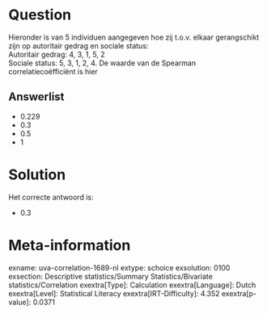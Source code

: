 Question
========

Hieronder is van 5 individuen aangegeven hoe zij t.o.v. elkaar
gerangschikt zijn op autoritair gedrag en sociale status:\
Autoritair gedrag: 4, 3, 1, 5, 2\
Sociale status: 5, 3, 1, 2, 4. De waarde van de Spearman
correlatiecoëfficiënt is hier

Answerlist
----------

* 0.229
* 0.3
* 0.5
* 1

Solution
========

Het correcte antwoord is: 

* 0.3

Meta-information
================
exname: uva-correlation-1689-nl
extype: schoice
exsolution: 0100
exsection: Descriptive statistics/Summary Statistics/Bivariate statistics/Correlation
exextra[Type]: Calculation
exextra[Language]: Dutch
exextra[Level]: Statistical Literacy
exextra[IRT-Difficulty]: 4.352
exextra[p-value]: 0.0371
